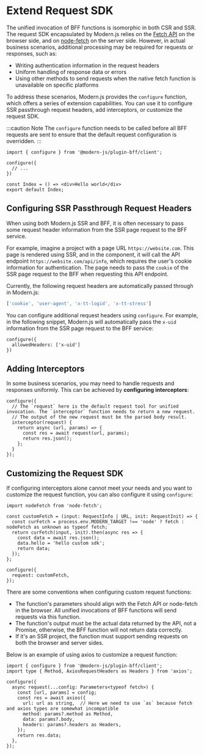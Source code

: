# Extend Request SDK

The unified invocation of BFF functions is isomorphic in both CSR and SSR. The request SDK encapsulated by Modern.js relies on the [Fetch API](https://developer.mozilla.org/en-US/docs/Web/API/Fetch_API/Using_Fetch) on the browser side, and on [node-fetch](https://www.npmjs.com/package/node-fetch) on the server side. However, in actual business scenarios, additional processing may be required for requests or responses, such as:

- Writing authentication information in the request headers
- Uniform handling of response data or errors
- Using other methods to send requests when the native fetch function is unavailable on specific platforms

To address these scenarios, Modern.js provides the `configure` function, which offers a series of extension capabilities. You can use it to configure SSR passthrough request headers, add interceptors, or customize the request SDK.

:::caution Note
The `configure` function needs to be called before all BFF requests are sent to ensure that the default request configuration is overridden.
:::

```tsx title="routes/page.tsx"
import { configure } from '@modern-js/plugin-bff/client';

configure({
  // ...
})

const Index = () => <div>Hello world</div>
export default Index;
```

## Configuring SSR Passthrough Request Headers

When using both Modern.js SSR and BFF, it is often necessary to pass some request header information from the SSR page request to the BFF service.

For example, imagine a project with a page URL `https://website.com`. This page is rendered using SSR, and in the component, it will call the API endpoint `https://website.com/api/info`, which requires the user's cookie information for authentication. The page needs to pass the `cookie` of the SSR page request to the BFF when requesting this API endpoint.

Currently, the following request headers are automatically passed through in Modern.js:

```ts
['cookie', 'user-agent', 'x-tt-logid', 'x-tt-stress']
```

You can configure additional request headers using `configure`. For example, in the following snippet, Modern.js will automatically pass the `x-uid` information from the SSR page request to the BFF service:

```tsx
configure({
  allowedHeaders: ['x-uid']
})
```

## Adding Interceptors

In some business scenarios, you may need to handle requests and responses uniformly. This can be achieved by **configuring interceptors**:

```tsx
configure({
  // The `request` here is the default request tool for unified invocation. The `interceptor` function needs to return a new request.
  // The output of the new request must be the parsed body result.
  interceptor(request) {
    return async (url, params) => {
      const res = await request(url, params);
      return res.json();
    };
  }
});
```

## Customizing the Request SDK

If configuring interceptors alone cannot meet your needs and you want to customize the request function, you can also configure it using `configure`:

```tsx
import nodeFetch from 'node-fetch';

const customFetch = (input: RequestInfo | URL, init: RequestInit) => {
  const curFetch = process.env.MODERN_TARGET !== 'node' ? fetch : nodeFetch as unknown as typeof fetch;
  return curFetch(input, init).then(async res => {
    const data = await res.json();
    data.hello = 'hello custom sdk';
    return data;
  });
};

configure({
  request: customFetch,
});
```

There are some conventions when configuring custom request functions:

- The function's parameters should align with the Fetch API or node-fetch in the browser. All unified invocations of BFF functions will send requests via this function.
- The function's output must be the actual data returned by the API, not a Promise, otherwise, the BFF function will not return data correctly.
- If it's an SSR project, the function must support sending requests on both the browser and server sides.

Below is an example of using axios to customize a request function:

```tsx title="App.tsx"
import { configure } from '@modern-js/plugin-bff/client';
import type { Method, AxiosRequestHeaders as Headers } from 'axios';

configure({
  async request(...config: Parameters<typeof fetch>) {
    const [url, params] = config;
    const res = await axios({
      url: url as string,  // Here we need to use `as` because fetch and axios types are somewhat incompatible
      method: params?.method as Method,
      data: params?.body,
      headers: params?.headers as Headers,
    });
    return res.data;
  },
});
```
